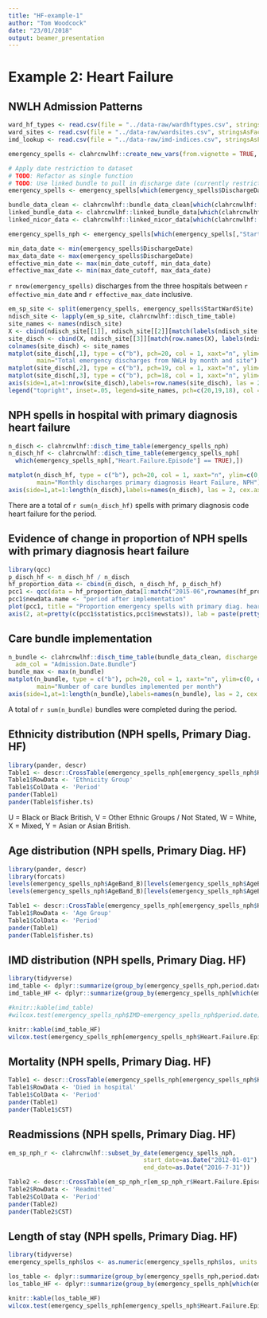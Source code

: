 ```yaml
---
title: "HF-example-1"
author: "Tom Woodcock"
date: "23/01/2018"
output: beamer_presentation
---
```


# Example 2: Heart Failure

## NWLH Admission Patterns

```r
ward_hf_types <- read.csv(file = "../data-raw/wardhftypes.csv", stringsAsFactors = FALSE)
ward_sites <- read.csv(file = "../data-raw/wardsites.csv", stringsAsFactors = FALSE)
imd_lookup <- read.csv(file = "../data-raw/imd-indices.csv", stringsAsFactors = FALSE)

emergency_spells <- clahrcnwlhf::create_new_vars(from.vignette = TRUE, ward_hf_types = ward_hf_types, ward_sites = ward_sites, imd_lookup = imd_lookup) 

# Apply date restriction to dataset
# TODO: Refactor as single function
# TODO: Use linked bundle to pull in discharge date (currently restricting on admission date)
emergency_spells <- emergency_spells[which(emergency_spells$DischargeDate <= max_date_cutoff & emergency_spells$DischargeDate >= min_date_cutoff),]

bundle_data_clean <- clahrcnwlhf::bundle_data_clean[which(clahrcnwlhf::bundle_data_clean$Admission.Date.Bundle <= max_date_cutoff & clahrcnwlhf::bundle_data_clean$Admission.Date.Bundle >= min_date_cutoff),]
linked_bundle_data <- clahrcnwlhf::linked_bundle_data[which(clahrcnwlhf::linked_bundle_data$Admission.Date.Bundle <= max_date_cutoff & clahrcnwlhf::linked_bundle_data$Admission.Date.Bundle >= min_date_cutoff),]
linked_nicor_data <- clahrcnwlhf::linked_nicor_data[which(clahrcnwlhf::linked_nicor_data$Date.of.discharge <= max_date_cutoff & clahrcnwlhf::linked_nicor_data$Date.of.discharge >= min_date_cutoff),]

emergency_spells_nph <- emergency_spells[which(emergency_spells[,"StartWardSite"] == "NPH"),]

min_data_date <- min(emergency_spells$DischargeDate)
max_data_date <- max(emergency_spells$DischargeDate)
effective_min_date <- max(min_date_cutoff, min_data_date)
effective_max_date <- min(max_date_cutoff, max_data_date)

```

`r nrow(emergency_spells)` discharges from the three hospitals between `r effective_min_date` and
`r effective_max_date` inclusive.

```r
em_sp_site <- split(emergency_spells, emergency_spells$StartWardSite)
ndisch_site <- lapply(em_sp_site, clahrcnwlhf::disch_time_table)
site_names <- names(ndisch_site)
X <- cbind(ndisch_site[[1]], ndisch_site[[2]][match(labels(ndisch_site[[1]]), labels(ndisch_site[[2]]))])
site_disch <- cbind(X, ndisch_site[[3]][match(row.names(X), labels(ndisch_site[[3]]))])
colnames(site_disch) <- site_names
matplot(site_disch[,1], type = c("b"), pch=20, col = 1, xaxt="n", ylim=c(0,6500),
        main="Total emergency discharges from NWLH by month and site")
matplot(site_disch[,2], type = c("b"), pch=19, col = 1, xaxt="n", ylim=c(0,6500), add=TRUE)
matplot(site_disch[,3], type = c("b"), pch=18, col = 1, xaxt="n", ylim=c(0,6500), add=TRUE)
axis(side=1,at=1:nrow(site_disch),labels=row.names(site_disch), las = 2, cex.axis =0.6)
legend("topright", inset=.05, legend=site_names, pch=c(20,19,18), col = 1, horiz=TRUE)
```

## NPH spells in hospital with primary diagnosis heart failure

```r
n_disch <- clahrcnwlhf::disch_time_table(emergency_spells_nph)
n_disch_hf <- clahrcnwlhf::disch_time_table(emergency_spells_nph[
  which(emergency_spells_nph[,"Heart.Failure.Episode"] == TRUE),])

matplot(n_disch_hf, type = c("b"), pch=20, col = 1, xaxt="n", ylim=c(0,100),
        main="Monthly discharges primary diagnosis Heart Failure, NPH")
axis(side=1,at=1:length(n_disch),labels=names(n_disch), las = 2, cex.axis =0.6)
```

There are a total of `r sum(n_disch_hf)` spells with primary diagnosis code
heart failure for the period. 

## Evidence of change in proportion of NPH spells with primary diagnosis heart failure

```r
library(qcc)
p_disch_hf <- n_disch_hf / n_disch
hf_proportion_data <- cbind(n_disch, n_disch_hf, p_disch_hf)
pcc1 <- qcc(data = hf_proportion_data[1:match("2015-06",rownames(hf_proportion_data)),"n_disch_hf"], sizes = hf_proportion_data[1:match("2015-06",rownames(hf_proportion_data)),"n_disch"], plot = FALSE, type = "p", newdata = hf_proportion_data[match("2015-07",rownames(hf_proportion_data)):nrow(hf_proportion_data),"n_disch_hf"], newsizes = hf_proportion_data[match("2015-07",rownames(hf_proportion_data)):nrow(hf_proportion_data),"n_disch"], chart.all = TRUE, data.name = "period before implementation")
pcc1$newdata.name <- "period after implementation"
plot(pcc1, title = "Proportion emergency spells with primary diag. heart failure", xlab = "Month", ylab = "Proportion heart failure spells", yaxt="n")
axis(2, at=pretty(c(pcc1$statistics,pcc1$newstats)), lab = paste(pretty(c(pcc1$statistics,pcc1$newstats)) * 100, "%"), las=TRUE)
```


## Care bundle implementation

```r
n_bundle <- clahrcnwlhf::disch_time_table(bundle_data_clean, discharge = FALSE,
  adm_col = "Admission.Date.Bundle")
bundle_max <- max(n_bundle)
matplot(n_bundle, type = c("b"), pch=20, col = 1, xaxt="n", ylim=c(0, ceiling(bundle_max*.11)*10),
        main="Number of care bundles implemented per month")
axis(side=1,at=1:length(n_bundle),labels=names(n_bundle), las = 2, cex.axis =0.6)  
```

A total of `r sum(n_bundle)` bundles were completed during the period.

<!-- ## Linking admissions, care bundles, and national audit data (NWLH)

```r
clahrcnwlhf::plot_linking_venn(linked_bundles = linked_bundle_data, linked_nicor = linked_nicor_data)
```
-->

<!-- ## Linking primary diagnoses of heart failure, care bundles, and national audit data (NWLH)

```r
clahrcnwlhf::plot_linking_venn(episodes = emergency_spells[which(emergency_spells$Heart.Failure.Episode == TRUE),], linked_bundles = linked_bundle_data, linked_nicor = linked_nicor_data)
```
-->

## Ethnicity distribution (NPH spells, Primary Diag. HF)
\tiny
```r
library(pander, descr)
Table1 <- descr::CrossTable(emergency_spells_nph[emergency_spells_nph$Heart.Failure.Episode == TRUE,"EthnicGroupComp"], emergency_spells_nph[emergency_spells_nph$Heart.Failure.Episode == TRUE,"period.date"], expected = FALSE, prop.r = FALSE, prop.t = FALSE, prop.chisq = FALSE, chisq = TRUE, fisher = TRUE)
Table1$RowData <- 'Ethnicity Group'
Table1$ColData <- 'Period'
pander(Table1)
pander(Table1$fisher.ts)
```

U = Black or Black British, V = Other Ethnic Groups / Not Stated, W = White, X = Mixed, Y = Asian or Asian British.

## Age distribution (NPH spells, Primary Diag. HF)
\tiny
```r
library(pander, descr)
library(forcats)
levels(emergency_spells_nph$AgeBand_B)[levels(emergency_spells_nph$AgeBand_B)=="young"] <- "<65"
levels(emergency_spells_nph$AgeBand_B)[levels(emergency_spells_nph$AgeBand_B)=="old"] <- ">=65"

Table1 <- descr::CrossTable(emergency_spells_nph[emergency_spells_nph$Heart.Failure.Episode == TRUE,"AgeBand_B"], emergency_spells_nph[emergency_spells_nph$Heart.Failure.Episode == TRUE,"period.date"], expected = FALSE, prop.r = FALSE, prop.t = FALSE, prop.chisq = FALSE, chisq = TRUE, fisher = TRUE)
Table1$RowData <- 'Age Group'
Table1$ColData <- 'Period'
pander(Table1)
pander(Table1$fisher.ts)
```

<!--
## Gender distribution (NPH spells, Primary Diag. HF)
\tiny
```r
library(pander, descr)
Table1 <- descr::CrossTable(emergency_spells_nph[emergency_spells_nph$Heart.Failure.Episode == TRUE,"Sex"], emergency_spells_nph[emergency_spells_nph$Heart.Failure.Episode == TRUE,"period.date"], expected = FALSE, prop.r = FALSE, prop.t = FALSE, prop.chisq = FALSE, chisq = TRUE, fisher = TRUE)
Table1$RowData <- 'Gender'
Table1$ColData <- 'Period'
pander(Table1)
pander(Table1$fisher.ts)
```
-->

## IMD distribution (NPH spells, Primary Diag. HF)

```r
library(tidyverse)
imd_table <- dplyr::summarize(group_by(emergency_spells_nph,period.date),average_imd=median(IMD, na.rm = TRUE))
imd_table_HF <- dplyr::summarize(group_by(emergency_spells_nph[which(emergency_spells_nph$Heart.Failure.Episode == TRUE),],period.date),average_imd=median(IMD, na.rm = TRUE))

#knitr::kable(imd_table)
#wilcox.test(emergency_spells_nph$IMD~emergency_spells_nph$period.date)

knitr::kable(imd_table_HF)
wilcox.test(emergency_spells_nph[emergency_spells_nph$Heart.Failure.Episode == TRUE,"IMD"]~emergency_spells_nph[emergency_spells_nph$Heart.Failure.Episode == TRUE,"period.date"])

```


## Mortality (NPH spells, Primary Diag. HF)
\tiny
```r
Table1 <- descr::CrossTable(emergency_spells_nph[emergency_spells_nph$Heart.Failure.Episode == TRUE,"died"], emergency_spells_nph[emergency_spells_nph$Heart.Failure.Episode == TRUE,"period.date"], expected = FALSE, prop.r = FALSE, prop.t = FALSE, prop.chisq = FALSE, chisq = TRUE)
Table1$RowData <- 'Died in hospital'
Table1$ColData <- 'Period'
pander(Table1)
pander(Table1$CST)
```

## Readmissions (NPH spells, Primary Diag. HF)
\tiny
```r
em_sp_nph_r <- clahrcnwlhf::subset_by_date(emergency_spells_nph,
                                      start_date=as.Date("2012-01-01"),
                                      end_date=as.Date("2016-7-31"))

Table2 <- descr::CrossTable(em_sp_nph_r[em_sp_nph_r$Heart.Failure.Episode == TRUE,"hf.readmission.cat"], em_sp_nph_r[em_sp_nph_r$Heart.Failure.Episode == TRUE,"period.date"], expected = FALSE, prop.r = FALSE, prop.t = FALSE, prop.chisq = FALSE, chisq = TRUE, missing.include = TRUE)
Table2$RowData <- 'Readmitted'
Table2$ColData <- 'Period'
pander(Table2)
pander(Table2$CST)
```

## Length of stay (NPH spells, Primary Diag. HF)

```r
library(tidyverse)
emergency_spells_nph$los <- as.numeric(emergency_spells_nph$los, units = "days")

los_table <- dplyr::summarize(group_by(emergency_spells_nph,period.date),average_los=median(los, na.rm = TRUE))
los_table_HF <- dplyr::summarize(group_by(emergency_spells_nph[which(emergency_spells_nph$Heart.Failure.Episode == TRUE),],period.date),average_los=median(los, na.rm = TRUE))

knitr::kable(los_table_HF)
wilcox.test(emergency_spells_nph[emergency_spells_nph$Heart.Failure.Episode == TRUE,"los"]~emergency_spells_nph[emergency_spells_nph$Heart.Failure.Episode == TRUE,"period.date"])

```
